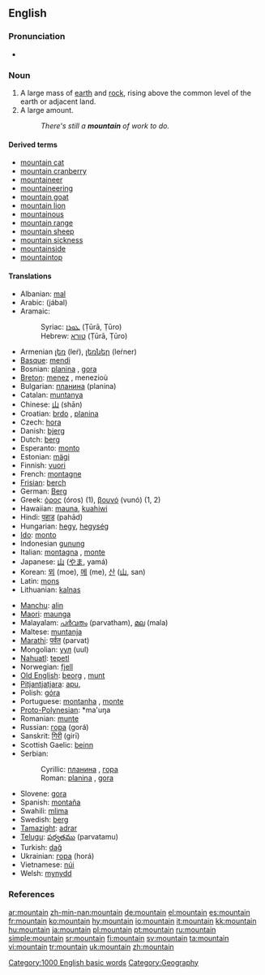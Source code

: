 ==English==

===Pronunciation===
*{{audio|en-us-mountain.ogg|Audio (US)}}

===Noun===
{{en-noun}}

# A large mass of [[earth]] and [[rock]], rising above the common level of the earth or adjacent land.
# A large amount.
#: ''There's still a '''mountain''' of work to do.''

====Derived terms====
*[[mountain cat]]
*[[mountain cranberry]]
*[[mountaineer]]
*[[mountaineering]]
*[[mountain goat]]
*[[mountain lion]]
*[[mountainous]]
*[[mountain range]]
*[[mountain sheep]]
*[[mountain sickness]]
*[[mountainside]]
*[[mountaintop]]

====Translations====
{{top}}
*Albanian: [[mal]] {{m}}
*Arabic: {{ARchar|[[جبل|جَبَلٌ]]}} (jábal) {{m}}
*Aramaic:
*:Syriac: [[ܛܘܪܐ]] (Ṭūrā, Ṭūro) {{m}}
*:Hebrew: [[טורא]] (Ṭūrā, Ṭūro) {{m}}
*Armenian [[լեռ]] (leŕ), [[լեռներ]] (leŕner) {{p}}
*[[Basque]]: [[mendi]]
*Bosnian: [[planina#Bosnian|planina]] {{f}}, [[gora#Bosnian|gora]] {{f}}
*[[Breton]]: [[menez]] {{m}}, menezioù {{p}}
*Bulgarian: [[планина#Bulgarian|планина]] (planina) {{f}}
*Catalan: [[muntanya]] {{f}}
*Chinese: [[山]] (shān)
*Croatian: [[brdo]] {{n}}, [[planina#Croatian|planina]] {{n}}
*Czech: [[hora]] {{f}}
*Danish: [[bjerg]]
*Dutch: [[berg]] {{m}}
*Esperanto: [[monto]]
*Estonian: [[mägi]]
*Finnish: [[vuori]]
*French: [[montagne]] {{f}}
*[[Frisian]]: [[berch]]
*German: [[Berg]] {{m}}
*Greek: [[όρος]] (óros) {{n}} (1), [[βουνό]] (vunó) {{n}} (1, 2)
*Hawaiian: [[mauna]], [[kuahiwi]]
*Hindi: [[पहाड]] (pahād)
*Hungarian: [[hegy]], [[hegység]] {{p}}
*[[Ido]]: [[monto]]
*Indonesian [[gunung]]
*Italian: [[montagna]] {{f}}, [[monte]] {{m}}
*Japanese: [[山]] ([[やま]], yamá)
*Korean: [[뫼]] (moe), [[메]] (me), [[산]] ([[山]], san)
*Latin: [[mons]] {{m}}
*Lithuanian: [[kalnas]] {{m}}
{{mid}}
*[[Manchu]]: [[alin]]
*[[Maori]]: [[maunga]]
*Malayalam: [[പര്‍വതം]] (parvatham), [[മല]] (mala)
*Maltese: [[muntanja]] {{f}}
*[[Marathi]]: [[पर्वत]] (parvat)
*Mongolian: [[уул]] (uul)
*[[Nahuatl]]: [[tepetl]]
*Norwegian: [[fjell]]
*[[Old English]]: [[beorg]] {{m}}, [[munt]]
*[[Pitjantjatjara]]: [[apu]], {{Unicode|[[puḻi]]}}
*Polish: [[góra]] {{f}}
*Portuguese: [[montanha]] {{f}}, [[monte]] {{m}}
*[[Proto-Polynesian]]: *ma'uŋa
*Romanian: [[munte]] {{m}}
*Russian: [[гора]] (gorá) {{f}}
*Sanskrit: [[गिरी]] (girī)
*Scottish Gaelic: [[beinn]] {{f}}
*Serbian:
*:Cyrillic: [[планина#Serbian|планина]] {{f}}, [[гора#Serbian|гора]] {{f}}
*:Roman: [[planina#Serbian|planina]] {{f}}, [[gora#Serbian|gora]] {{f}}
*Slovene: [[gora]] {{f}}
*Spanish: [[montaña]] {{f}}
*Swahili: [[mlima]]
*Swedish: [[berg]]
*[[Tamazight]]: [[adrar]] {{m}}
*[[Telugu]]: [[పర్వతము]] (parvatamu)
*Turkish: [[dağ]]
*Ukrainian: [[гора]] (horá) {{f}}
*Vietnamese: [[núi]]
*Welsh: [[mynydd]]
{{bottom}}

===References===
{{R:Century 1911}}
{{R:Webster 1913}}

[[Category:1000 English basic words]]
[[Category:Geography]]

[[ar:mountain]]
[[zh-min-nan:mountain]]
[[de:mountain]]
[[el:mountain]]
[[es:mountain]]
[[fr:mountain]]
[[ko:mountain]]
[[hy:mountain]]
[[io:mountain]]
[[it:mountain]]
[[kk:mountain]]
[[hu:mountain]]
[[ja:mountain]]
[[pl:mountain]]
[[pt:mountain]]
[[ru:mountain]]
[[simple:mountain]]
[[sr:mountain]]
[[fi:mountain]]
[[sv:mountain]]
[[ta:mountain]]
[[vi:mountain]]
[[tr:mountain]]
[[uk:mountain]]
[[zh:mountain]]